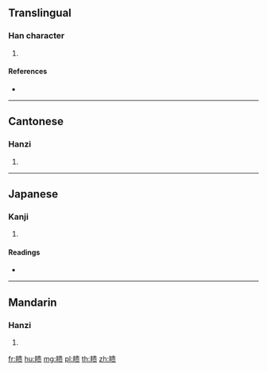 {{character info/new}}
{{also|瞶}}
==Translingual==

===Han character===
{{Han char|rn=109|rad=目|as=09|sn=14|four=|canj=BULMO,XBULM}}

# {{defn|Han|sort=目09}}

====References====
* {{Han ref|kx=0813.161|hdz=42502.071|uh=7786|ud=30598}}

----

==Cantonese==

===Hanzi===
{{yue-hanzi|tra=瞶|jyut=[[gwai3]], [[kui2]]|y=gwai3, kui2}}

# {{defn|lang=cmn|sort=目09}}

----

==Japanese==

===Kanji===
{{ja-kanji|grade=|rs=目09}}

# {{defn|lang=ja|sort=目09}}

====Readings====
* {{ja-readings|on=[[き]] (ki), [[い]] (i)|kun=[[みつくす]] (mitsukusu), [[めやみ]] (meyami)|nanori=}}

----

==Mandarin==

===Hanzi===
{{cmn-hanzi|tra=瞶|pin=[[kuì]] ([[kui4]])|wg=k'uei<sup>4</sup>}}

# {{defn|lang=cmn|sort=目09}}

[[fr:瞆]]
[[hu:瞆]]
[[mg:瞆]]
[[pl:瞆]]
[[th:瞆]]
[[zh:瞆]]
